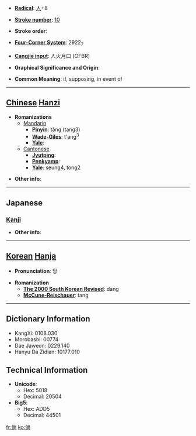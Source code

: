 * '''[[Wiktionary:Chinese radical index| Radical]]''': [[Wiktionary:Chinese radical index 人|人]]+8

* '''[[Wiktionary:Chinese total strokes index|Stroke number]]''': [[Wiktionary:Chinese total strokes index 10|10]]

* '''Stroke order''': 

* '''[[Wiktionary:Chinese four corner index|Four-Corner System]]''': 2922<sub>7</sub>

* '''[[Wiktionary:Chinese Cangjie index|Cangjie input]]''': 人火月口 (OFBR)

* '''Graphical Significance and Origin''': 

* '''Common Meaning''': if, supposing, in event of

----

== [[Chinese]] [[Hanzi]] ==

* '''Romanizations'''
** [[Mandarin]]
*** '''[[Pinyin]]''': tǎng (tang3)
*** '''[[Wade-Giles]]''': t'ang<sup>3</sup>
*** '''[[Yale]]''': 
**[[Cantonese]]
***'''[[Jyutping]]''':
***'''[[Penkyamp]]''': 
***'''[[Yale]]''': seung4, tong2

* '''Other info''': 

----

==Japanese==
===[[Kanji]]===
{{kanji|on readings=[[しょう]] (shō), [[とう]] (tō)
|kun readings=[[もし]] (moshi), [[たちもとほる]] (tachimotohoru)
}}

* '''Other info''':  

----

== [[Korean]] [[Hanja]] ==

* '''Pronunciation''': 당

* '''Romanization'''
** '''[[The 2000 South Korean Revised Romanization|The 2000 South Korean Revised]]''': dang
** '''[[McCune-Reischauer]]''': tang

----

== Dictionary Information ==

* KangXi: 0108.030
* Morobashi: 00774
* Dae Jaweon: 0229.140
* Hanyu Da Zidian: 10177.010

== Technical Information ==

* '''Unicode''':
** Hex: 5018
** Decimal: 20504
* '''Big5''':
** Hex: ADD5
** Decimal: 44501

[[fr:倘]]
[[ko:倘]]